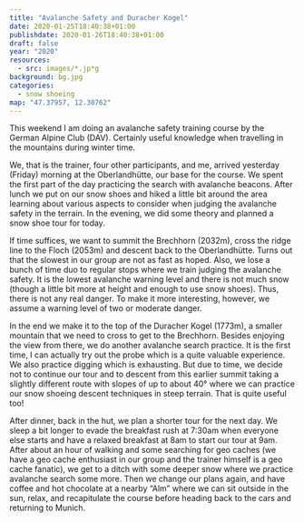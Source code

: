 ```yaml
---
title: "Avalanche Safety and Duracher Kogel"
date: 2020-01-25T18:40:38+01:00
publishdate: 2020-01-26T18:40:38+01:00
draft: false
year: "2020"
resources:
  - src: images/*.jp*g
background: bg.jpg
categories:
  - snow shoeing
map: "47.37957, 12.30762"
---
```


This weekend I am doing an avalanche safety training course by the German Alpine
Club (DAV). Certainly useful knowledge when travelling in the mountains during
winter time.

<!--more-->

We, that is the trainer, four other participants, and me, arrived yesterday
(Friday) morning at the Oberlandhütte, our base for the course. We spent the
first part of the day practicing the search with avalanche beacons. After lunch
we put on our snow shoes and hiked a little bit around the area learning about
various aspects to consider when judging the avalanche safety in the terrain.
In the evening, we did some theory and planned a snow shoe tour for today.

<Rimg src="2.jpeg" caption="The Oberlandhütte" />

If time suffices, we want to summit the Brechhorn (2032m), cross the ridge line
to the Floch (2053m) and descent back to the Oberlandhütte. Turns out that the
slowest in our group are not as fast as hoped. Also, we lose a bunch of time duo
to regular stops where we train judging the avalanche safety. It is the lowest
avalanche warning level and there is not much snow (though a little bit more at
height and enough to use snow shoes). Thus, there is not any real danger. To
make it more interesting, however, we assume a warning level of two or moderate
danger.

<Rimg
  src="5.jpg"
  caption="Measuring the steepness of the slope to judge the avalanche danger"
/>
<Rimg src="1.jpeg" caption="An “Alm” that we pass" />
<Rimg src="3.jpeg" caption="The group" />

In the end we make it to the top of the Duracher Kogel (1773m), a smaller
mountain that we need to cross to get to the Brechhorn. Besides enjoying the
view from there, we do another avalanche search practice. It is the first time,
I can actually try out the probe which is a quite valuable experience. We also
practice digging which is exhausting. But due to time, we decide not to
continue our tour and to descent from this earlier summit taking a slightly
different route with slopes of up to about 40° where we can practice our snow
shoeing descent techniques in steep terrain. That is quite useful
too!

<Pano src="4.jpeg" caption="View from the Duracher Kogel" />

After dinner, back in the hut, we plan a shorter tour for the next day. We sleep
a bit longer to evade the breakfast rush at 7:30am when everyone else starts
and have a relaxed breakfast at 8am to start our tour at 9am. After about an
hour of walking and some searching for geo caches (we have a geo cache
enthusiast in our group and the trainer himself is a geo cache fanatic), we get
to a ditch with some deeper snow where we practice avalanche search some more.
Then we change our plans again, and have coffee and hot chocolate at a nearby
“Alm” where we can sit outside in the sun, relax, and recapitulate the course
before heading back to the cars and returning to Munich.
